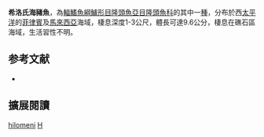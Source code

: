 {{Speciesbox 
| genus = Halichoeres
| species = hilomeni
| status = NE
| status_system = IUCN3.1
| authority = [[Randall|Randall]] & [[Allen|Allen]], 2010
| synonyms = 
}}

'''希洛氏海豬魚'''，為[[輻鰭魚綱|輻鰭魚綱]][[鱸形目|鱸形目]][[隆頭魚亞目|隆頭魚亞目]][[隆頭魚科|隆頭魚科]]的其中一[[種|種]]，分布於西[[太平洋|太平洋]]的[[菲律賓|菲律賓]]及[[馬來西亞|馬來西亞]]海域，棲息深度1-3公尺，體長可達9.6公分，棲息在礁石區海域，生活習性不明。

== 参考文献 ==
*{{FishBase_species|genus=Halichoeres|species=hilomeni|year=2013|month=7}}

== 擴展閱讀 ==
{{refbegin}}
{{wikispecies-inline|Halichoeres hilomeni|希洛氏海豬魚}}
{{refend}}
{{Taxonbar|from=Q5924523}}

[[Category:海豬魚屬|hilomeni]]
[[Category:2010年描述的鱼类|H]]